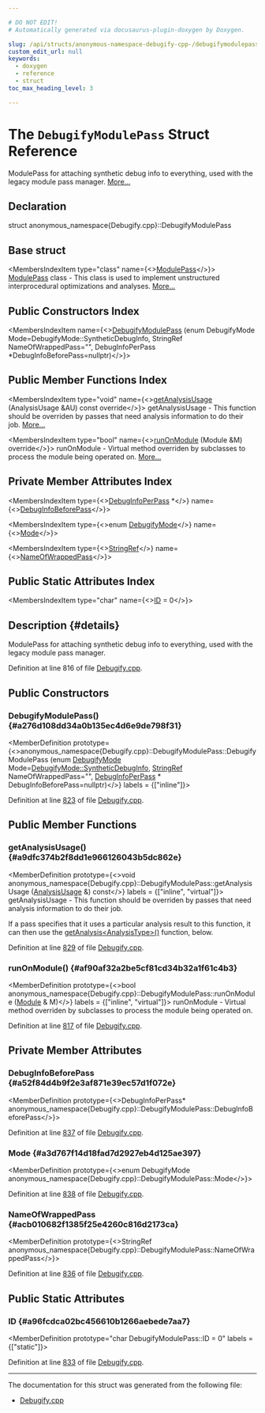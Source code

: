 ```yaml
---

# DO NOT EDIT!
# Automatically generated via docusaurus-plugin-doxygen by Doxygen.

slug: /api/structs/anonymous-namespace-debugify-cpp-/debugifymodulepass
custom_edit_url: null
keywords:
  - doxygen
  - reference
  - struct
toc_max_heading_level: 3

---
```





# The `DebugifyModulePass` Struct Reference

<DoxygenPage pluginConfig={pluginConfig}>

ModulePass for attaching synthetic debug info to everything, used with the legacy module pass manager. <a href="#details">More...</a>

## Declaration

<CodeBlock>struct anonymous_namespace{Debugify.cpp}::DebugifyModulePass</CodeBlock>

## Base struct

<MembersIndex>

<MembersIndexItem
  type="class"
  name={<><a href="/docs/api/classes/llvm/modulepass">ModulePass</a></>}>
<a href="/docs/api/classes/llvm/modulepass">ModulePass</a> class - This class is used to implement unstructured interprocedural optimizations and analyses. <a href="/docs/api/classes/llvm/modulepass/#details">More...</a>
</MembersIndexItem>

</MembersIndex>

## Public Constructors Index

<MembersIndex>

<MembersIndexItem
  name={<><a href="#a276d108dd34a0b135ec4d6e9de798f31">DebugifyModulePass</a> (enum DebugifyMode Mode=DebugifyMode::SyntheticDebugInfo, StringRef NameOfWrappedPass=&quot;&quot;, DebugInfoPerPass &#42;DebugInfoBeforePass=nullptr)</>}>
</MembersIndexItem>

</MembersIndex>

## Public Member Functions Index

<MembersIndex>

<MembersIndexItem
  type="void"
  name={<><a href="#a9dfc374b2f8dd1e966126043b5dc862e">getAnalysisUsage</a> (AnalysisUsage &amp;AU) const override</>}>
getAnalysisUsage - This function should be overriden by passes that need analysis information to do their job. <a href="#a9dfc374b2f8dd1e966126043b5dc862e">More...</a>
</MembersIndexItem>

<MembersIndexItem
  type="bool"
  name={<><a href="#af90af32a2be5cf81cd34b32a1f61c4b3">runOnModule</a> (Module &amp;M) override</>}>
runOnModule - Virtual method overriden by subclasses to process the module being operated on. <a href="#af90af32a2be5cf81cd34b32a1f61c4b3">More...</a>
</MembersIndexItem>

</MembersIndex>

## Private Member Attributes Index

<MembersIndex>

<MembersIndexItem
  type={<><a href="/docs/api/structs/debuginfoperpass">DebugInfoPerPass</a> &#42;</>}
  name={<><a href="#a52f84d4b9f2e3af871e39ec57d1f072e">DebugInfoBeforePass</a></>}>
</MembersIndexItem>

<MembersIndexItem
  type={<>enum <a href="/docs/api/files/include/include/llvm/include/llvm/transforms/include/llvm/transforms/utils/debugify-h/#a050aa76ace891cf5971722766fe14b1b">DebugifyMode</a></>}
  name={<><a href="#a3d767f14d18fad7d2927eb4d125ae397">Mode</a></>}>
</MembersIndexItem>

<MembersIndexItem
  type={<><a href="/docs/api/classes/llvm/stringref">StringRef</a></>}
  name={<><a href="#acb010682f1385f25e4260c816d2173ca">NameOfWrappedPass</a></>}>
</MembersIndexItem>

</MembersIndex>

## Public Static Attributes Index

<MembersIndex>

<MembersIndexItem
  type="char"
  name={<><a href="#a96fcdca02bc456610b1266aebede7aa7">ID</a> = 0</>}>
</MembersIndexItem>

</MembersIndex>

## Description {#details}

ModulePass for attaching synthetic debug info to everything, used with the legacy module pass manager.

Definition at line 816 of file <a href="/docs/api/files/lib/lib/transforms/lib/transforms/utils/debugify-cpp">Debugify.cpp</a>.

<SectionDefinition>

## Public Constructors

### DebugifyModulePass() {#a276d108dd34a0b135ec4d6e9de798f31}

<MemberDefinition
  prototype={<>anonymous&#95;namespace&#123;Debugify.cpp&#125;::DebugifyModulePass::DebugifyModulePass (enum <a href="/docs/api/files/include/include/llvm/include/llvm/transforms/include/llvm/transforms/utils/debugify-h/#a050aa76ace891cf5971722766fe14b1b">DebugifyMode</a> Mode=<a href="/docs/api/files/include/include/llvm/include/llvm/transforms/include/llvm/transforms/utils/debugify-h/#a050aa76ace891cf5971722766fe14b1ba190149ba9d0bdf2c7ceac37a3128952b">DebugifyMode::SyntheticDebugInfo</a>, <a href="/docs/api/classes/llvm/stringref">StringRef</a> NameOfWrappedPass=&quot;&quot;, <a href="/docs/api/structs/debuginfoperpass">DebugInfoPerPass</a> &#42; DebugInfoBeforePass=nullptr)</>}
  labels = {["inline"]}>

Definition at line <a href="/docs/api/files/lib/lib/transforms/lib/transforms/utils/debugify-cpp/#l00823">823</a> of file <a href="/docs/api/files/lib/lib/transforms/lib/transforms/utils/debugify-cpp">Debugify.cpp</a>.
</MemberDefinition>

</SectionDefinition>

<SectionDefinition>

## Public Member Functions

### getAnalysisUsage() {#a9dfc374b2f8dd1e966126043b5dc862e}

<MemberDefinition
  prototype={<>void anonymous&#95;namespace&#123;Debugify.cpp&#125;::DebugifyModulePass::getAnalysisUsage (<a href="/docs/api/classes/llvm/analysisusage">AnalysisUsage</a> &amp;) const</>}
  labels = {["inline", "virtual"]}>
getAnalysisUsage - This function should be overriden by passes that need analysis information to do their job.

If a pass specifies that it uses a particular analysis result to this function, it can then use the <a href="/docs/api/classes/llvm/pass/#a4863e5e463fb79955269fbf7fbf52b80">getAnalysis&lt;AnalysisType&gt;()</a> function, below.

Definition at line <a href="/docs/api/files/lib/lib/transforms/lib/transforms/utils/debugify-cpp/#l00829">829</a> of file <a href="/docs/api/files/lib/lib/transforms/lib/transforms/utils/debugify-cpp">Debugify.cpp</a>.
</MemberDefinition>

### runOnModule() {#af90af32a2be5cf81cd34b32a1f61c4b3}

<MemberDefinition
  prototype={<>bool anonymous&#95;namespace&#123;Debugify.cpp&#125;::DebugifyModulePass::runOnModule (<a href="/docs/api/classes/llvm/module">Module</a> &amp; M)</>}
  labels = {["inline", "virtual"]}>
runOnModule - Virtual method overriden by subclasses to process the module being operated on.

Definition at line <a href="/docs/api/files/lib/lib/transforms/lib/transforms/utils/debugify-cpp/#l00817">817</a> of file <a href="/docs/api/files/lib/lib/transforms/lib/transforms/utils/debugify-cpp">Debugify.cpp</a>.
</MemberDefinition>

</SectionDefinition>

<SectionDefinition>

## Private Member Attributes

### DebugInfoBeforePass {#a52f84d4b9f2e3af871e39ec57d1f072e}

<MemberDefinition
  prototype={<>DebugInfoPerPass&#42; anonymous&#95;namespace&#123;Debugify.cpp&#125;::DebugifyModulePass::DebugInfoBeforePass</>}>

Definition at line <a href="/docs/api/files/lib/lib/transforms/lib/transforms/utils/debugify-cpp/#l00837">837</a> of file <a href="/docs/api/files/lib/lib/transforms/lib/transforms/utils/debugify-cpp">Debugify.cpp</a>.
</MemberDefinition>

### Mode {#a3d767f14d18fad7d2927eb4d125ae397}

<MemberDefinition
  prototype={<>enum DebugifyMode anonymous&#95;namespace&#123;Debugify.cpp&#125;::DebugifyModulePass::Mode</>}>

Definition at line <a href="/docs/api/files/lib/lib/transforms/lib/transforms/utils/debugify-cpp/#l00838">838</a> of file <a href="/docs/api/files/lib/lib/transforms/lib/transforms/utils/debugify-cpp">Debugify.cpp</a>.
</MemberDefinition>

### NameOfWrappedPass {#acb010682f1385f25e4260c816d2173ca}

<MemberDefinition
  prototype={<>StringRef anonymous&#95;namespace&#123;Debugify.cpp&#125;::DebugifyModulePass::NameOfWrappedPass</>}>

Definition at line <a href="/docs/api/files/lib/lib/transforms/lib/transforms/utils/debugify-cpp/#l00836">836</a> of file <a href="/docs/api/files/lib/lib/transforms/lib/transforms/utils/debugify-cpp">Debugify.cpp</a>.
</MemberDefinition>

</SectionDefinition>

<SectionDefinition>

## Public Static Attributes

### ID {#a96fcdca02bc456610b1266aebede7aa7}

<MemberDefinition
  prototype="char DebugifyModulePass::ID = 0"
  labels = {["static"]}>

Definition at line <a href="/docs/api/files/lib/lib/transforms/lib/transforms/utils/debugify-cpp/#l00833">833</a> of file <a href="/docs/api/files/lib/lib/transforms/lib/transforms/utils/debugify-cpp">Debugify.cpp</a>.
</MemberDefinition>

</SectionDefinition>

<hr/>

The documentation for this struct was generated from the following file:

<ul>
<li><a href="/docs/api/files/lib/lib/transforms/lib/transforms/utils/debugify-cpp">Debugify.cpp</a></li>
</ul>

</DoxygenPage>

